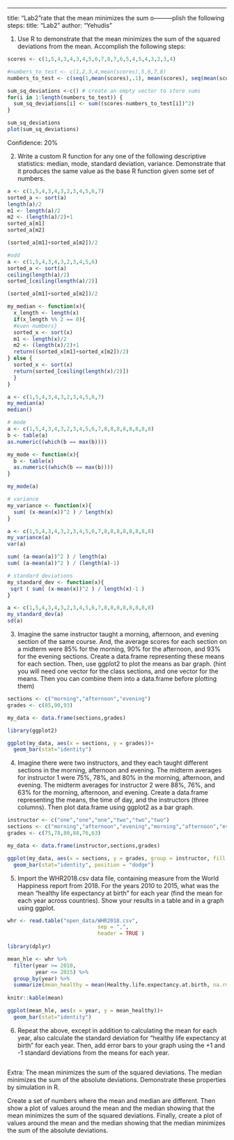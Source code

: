 ---
title: "Lab2"rate that the mean minimizes the sum o---------plish the following steps:
title: "Lab2"
author: "Yehudis"

1. Use R to demonstrate that the mean minimizes the sum of the squared deviations from the mean. Accomplish the following steps:
```r

scores <- c(1,5,4,3,4,3,4,5,6,7,8,7,6,5,4,5,4,3,2,3,4)

#numbers_to_test <- c(1,2,3,4,mean(scores),5,6,7,8)
numbers_to_test <- c(seq(1,mean(scores),.1), mean(scores), seq(mean(scores),8,.1))

sum_sq_deviations <-c() # create an empty vector to store sums
for(i in 1:length(numbers_to_test)) {
  sum_sq_deviations[i] <- sum((scores-numbers_to_test[i])^2)
}

sum_sq_deviations
plot(sum_sq_deviations)

```
Confidence: 20%

2. Write a custom R function for any one of the following descriptive statistics: median, mode, standard deviation, variance. Demonstrate that it produces the same value as the base R function given some set of numbers.
```r
a <- c(1,5,4,3,4,3,2,3,4,5,6,7)
sorted_a <- sort(a)
length(a)/2
m1 <- length(a)/2
m2 <- (length(a)/2)+1
sorted_a[m1]
sorted_a[m2]

(sorted_a[m1]+sorted_a[m2])/2

#odd
a <- c(1,5,4,3,4,3,2,3,4,5,6)
sorted_a <- sort(a)
ceiling(length(a)/2)
sorted_[ceiling(length(a)/2)]

(sorted_a[m1]+sorted_a[m2])/2

my_median <- function(x){
  x_length <- length(x)
  if(x_length %% 2 == 0){
  #even numbers}
  sorted_x <- sort(x)
  m1 <- length(x)/2
  m2 <- (length(x)/2)+1
  return((sorted_x[m1]+sorted_x[m2])/2)
} else {
  sorted_x <- sort(x)
  return(sorted_[ceiling(length(x)/2)])
  }
}

a <- c(1,5,4,3,4,3,2,3,4,5,6,7)
my_median(a)
median()
```

```r
# mode
a <- c(1,5,4,3,4,3,2,3,4,5,6,7,8,8,8,8,8,8,8,8)
b <- table(a)
as.numeric((which(b == max(b))))

my_mode <- function(x){
  b <- table(x)
  as.numeric((which(b == max(b))))
}

my_mode(a)

```

```r
# variance
my_variance <- function(x){
  sum( (x-mean(x))^2 ) / length(x)
}

a <- c(1,5,4,3,4,3,2,3,4,5,6,7,8,8,8,8,8,8,8,8)
my_variance(a)
var(a)

sum( (a-mean(a))^2 ) / length(a)
sum( (a-mean(a))^2 ) / (length(a)-1)

```

```r
# standard deviations
my_standard_dev <- function(x){
 sqrt ( sum( (x-mean(x))^2 ) / length(x)-1 )
}

a <- c(1,5,4,3,4,3,2,3,4,5,6,7,8,8,8,8,8,8,8,8)
my_standard_dev(a)
sd(a)


```


3. Imagine the same instructor taught a morning, afternoon, and evening section of the same course. And, the average scores for each section on a midterm were 85% for the morning, 90% for the afternoon, and 93% for the evening sections. Create a data.frame representing these means for each section. Then, use ggplot2 to plot the means as bar graph. (hint you will need one vector for the class sections, and one vector for the means. Then you can combine them into a data.frame before plotting them)
```r
sections <- c("morning","afternoon","evening")
grades <- c(85,90,93)

my_data <- data.frame(sections,grades)

library(ggplot2)

ggplot(my_data, aes(x = sections, y = grades))+
  geom_bar(stat="identity")
```

4. Imagine there were two instructors, and they each taught different sections in the morning, afternoon and evening. The midterm averages for instructor 1 were 75%, 78%, and 80% in the morning, afternoon, and evening. The midterm averages for instructor 2 were 88%, 76%, and 63% for the morning, afternoon, and evening. Create a data.frame representing the means, the time of day, and the instructors (three columns). Then plot data.frame using ggplot2 as a bar graph.
```r
instructor <- c("one","one","one","two","two","two")
sections <- c("morning","afternoon","evening","morning","afternoon","evening")
grades <- c(75,78,80,88,76,63)

my_data <- data.frame(instructor,sections,grades)

ggplot(my_data, aes(x = sections, y = grades, group = instructor, fill = instructor))+
  geom_bar(stat="identity", position = "dodge")
```

5. Import the WHR2018.csv data file, containing measure from the World Happiness report from 2018. For the years 2010 to 2015, what was the mean “healthy life expectancy at birth” for each year (find the mean for each year across countries). Show your results in a table and in a graph using ggplot.
```r
whr <- read.table("open_data/WHR2018.csv",
                             sep = ",",
                             header = TRUE )
                             
library(dplyr)

mean_hle <- whr %>% 
  filter(year >= 2010,
         year <= 2015) %>%
  group_by(year) %>%
  summarize(mean_healthy = mean(Healthy.life.expectancy.at.birth, na.rm = TRUE))
  
knitr::kable(mean)

ggplot(mean_hle, aes(x = year, y = mean_healthy))+
  geom_bar(stat="identity")
```

6. Repeat the above, except in addition to calculating the mean for each year, also calculate the standard deviation for “healthy life expectancy at birth” for each year. Then, add error bars to your graph using the +1 and -1 standard deviations from the means for each year.
```r

```

Extra: The mean minimizes the sum of the squared deviations. The median minimizes the sum of the absolute deviations. Demonstrate these properties by simulation in R.

Create a set of numbers where the mean and median are different. Then show a plot of values around the mean and the median showing that the mean minimizes the sum of the squared deviations. Finally, create a plot of values around the mean and the median showing that the median minimizes the sum of the absolute deviations.
